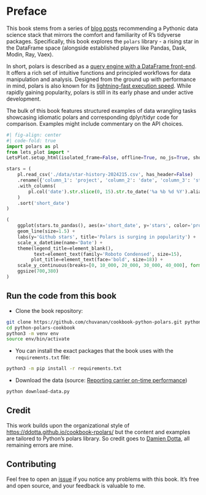 # Preface {.unnumbered}

This book stems from a series of [blog posts](https://www.emilyriederer.com/post/py-rgo-polars/) recommending a Pythonic data science stack that mirrors the comfort and familiarity of R's
tidyverse packages. Specifically, this book explores the `polars` library - a rising star in the DataFrame space (alongside established players like Pandas, Dask, Modin, Ray, Vaex).

In short, polars is described as a [query engine with a DataFrame front-end](https://pola.rs/posts/polars_birds_eye_view/). It offers a rich set of intuitive functions and principled workflows for 
data manipulation and analysis. Designed from the ground up with performance in mind, polars is also known for its [lightning-fast execution speed](https://www.ritchievink.com/blog/2021/02/28/i-wrote-one-of-the-fastest-dataframe-libraries/). While rapidly gaining popularity, polars is still in its early phase and under active development.

The bulk of this book features structured examples of data wrangling tasks showcasing idiomatic polars and corresponding dplyr/tidyr code for comparison. Examples might include commentary on the API choices.


```python
#| fig-align: center
#| code-fold: true
import polars as pl
from lets_plot import *
LetsPlot.setup_html(isolated_frame=False, offline=True, no_js=True, show_status=False)

stars = (
    pl.read_csv('./data/star-history-2024215.csv', has_header=False)
    .rename({'column_1': 'project', 'column_2': 'date', 'column_3': 'stars'})
    .with_columns(
        pl.col('date').str.slice(0, 15).str.to_date('%a %b %d %Y').alias('short_date')
    )
    .sort('short_date')
)

(
    ggplot(stars.to_pandas(), aes(x='short_date', y='stars', color='project')) +
    geom_line(size=1.5) +
    labs(y='Github stars', title='Polars is surging in popularity') +
    scale_x_datetime(name='Date') +
    theme(legend_title=element_blank(), 
          text=element_text(family='Roboto Condensed', size=15),
         plot_title=element_text(face='bold', size=18)) +
    scale_y_continuous(breaks=[0, 10_000, 20_000, 30_000, 40_000], format='0,', expand=[0.01,0.01]) +
    ggsize(700,380)
)
```


## Run the code from this book

* Clone the book repository:

```bash
git clone https://github.com/chuvanan/cookbook-python-polars.git python-polars-cookbook
cd python-polars-cookbook
python3 -m venv env
source env/bin/activate
```

* You can install the exact packages that the book uses with the `requirements.txt` file:

```bash
python3 -m pip install -r requirements.txt
```

* Download the data (source: [Reporting carrier on-time performance](https://transtats.bts.gov/TableInfo.asp?gnoyr_VQ=FGJ&QO_fu146_anzr=b0-gvzr&V0s1_b0yB=D))

```bash
python download-data.py
```

## Credit

This work builds upon the organizational style of [https://ddotta.github.io/cookbook-rpolars/](https://ddotta.github.io/cookbook-rpolars/) but the content and examples are tailored to Python's polars library. So credit goes to [Damien Dotta](https://github.com/ddotta), all remaining errors are mine.

## Contributing

Feel free to open an [issue](https://github.com/chuvanan/cookbook-python-polars/issues) if you notice any problems with this book. It's free and open source, and your feedback is valuable to me.